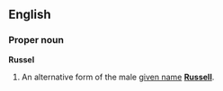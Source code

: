 ==English==
===Proper noun===
'''Russel'''

#An alternative form of the male [[given name]] '''[[Russell]]'''.
